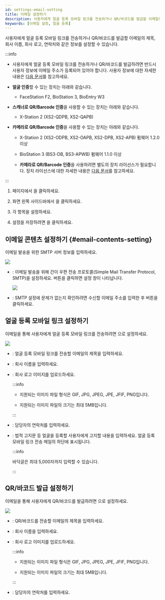 ```yaml
---
id: settings-email-setting
title: 이메일 설정하기
description: 사용자에게 얼굴 등록 모바일 링크를 전송하거나 QR/바코드를 발급할 이메일의 제목, 회사 이름, 회사 로고, 연락처와 같은 정보를 설정할 수 있습니다.
keywords: [이메일 설정, 얼굴 등록]
---
```


사용자에게 얼굴 등록 모바일 링크를 전송하거나 QR/바코드를 발급할 이메일의 제목, 회사 이름, 회사 로고, 연락처와 같은 정보를 설정할 수 있습니다.

:::info

* 사용자에게 얼굴 등록 모바일 링크를 전송하거나 QR/바코드를 발급하려면 반드시 사용자 정보에 이메일 주소가 등록되어 있어야 합니다. 사용자 정보에 대한 자세한 내용은 [다음 문서](add-user-basic-info)를 참고하세요.

* **얼굴 인증**할 수 있는 장치는 아래와 같습니다.

  * FaceStation F2, BioStation 3, BioEntry W3

* **스캐너로 QR/Barcode 인증**을 사용할 수 있는 장치는 아래와 같습니다.

  * X-Station 2 (XS2-QDPB, XS2-QAPB)

* **카메라로 QR/Barcode 인증**을 사용할 수 있는 장치는 아래와 같습니다.

  * X-Station 2 (XS2-ODPB, XS2-OAPB, XS2-DPB, XS2-APB) 펌웨어 1.2.0 이상

  * BioStation 3 (BS3-DB, BS3-APWB) 펌웨어 1.1.0 이상

  * **카메라로 QR/Barcode 인증**을 사용하려면 별도의 장치 라이선스가 필요합니다. 장치 라이선스에 대한 자세한 내용은 [다음 문서](settings-license-device-license)를 참고하세요.

:::

1. <Cmd sid='shell.header.launcher' /> 페이지에서 <Cmd sid='shell.header.setting' />을 클릭하세요.

1. 화면 왼쪽 사이드바에서 <Cmd sid="common.emailContent" product='2' />을 클릭하세요.

1. 각 항목을 설정하세요.

1. 설정을 저장하려면 <Cmd sid="button.apply" product='2' />을 클릭하세요.

## 이메일 콘텐츠 설정하기 {#email-contents-setting}

이메일 발송을 위한 SMTP 서버 정보를 입력하세요.

<Image src='/img/biostarx-settings-email-contents.png' className='none' />


* <Cmd sid="common.emailContent.smtp" product='2' />: 이메일 발송을 위해 간이 우편 전송 프로토콜(Simple Mail Transfer Protocol, SMTP)을 설정하세요. <Cmd sid='button.smtpSetting' product='2' /> 버튼을 클릭하면 <Cmd sid="common.emailContent.smtp" product='2' /> 설정 창이 나타납니다.

  <Image src='/img/biostarx-settings-email-smtp-option.png' className='none' />

  <EmailSmtpOptions />

* <Cmd sid="common.emailContent.smtpTestMail" product='2' />: SMTP 설정에 문제가 없는지 확인하려면 수신할 이메일 주소를 입력한 후 <Cmd sid="button.smtpSettingTest" product='2' /> 버튼을 클릭하세요.


## 얼굴 등록 모바일 링크 설정하기

이메일을 통해 사용자에게 얼굴 등록 모바일 링크를 전송하려면 <Cmd sid="common.use" product='2' />으로 설정하세요.

<Image src='/img/biostarx-settings-email-visual-face.png' />

* <Cmd sid="common.emailContent.title" product='2' />: 얼굴 등록 모바일 링크를 전송할 이메일의 제목을 입력하세요.

* <Cmd sid="common.emailContent.companyName" product='2' />: 회사 이름을 입력하세요.

* <Cmd sid="common.emailContent.companyLogo" product='2' />: 회사 로고 이미지를 업로드하세요.

  :::info

  * 지원되는 이미지 파일 형식은 GIF, JPG, JPEG, JPE, JFIF, PNG입니다.

  * 지원되는 이미지 파일의 크기는 최대 5MB입니다.

  :::

* <Cmd sid="common.emailContent.adminContact" product='2' />: 담당자의 연락처를 입력하세요.

* <Cmd sid="printOption.footer" product='2' />: 법적 고지문 등 얼굴을 등록할 사용자에게 고지할 내용을 입력하세요. 얼굴 등록 모바일 링크 전송 메일의 하단에 표시됩니다.

  :::info

  바닥글은 최대 5,000자까지 입력할 수 있습니다.

  :::

## QR/바코드 발급 설정하기

이메일을 통해 사용자에게 QR/바코드를 발급하려면 <Cmd sid="common.use" product='2' />으로 설정하세요.

<Image src='/img/biostarx-settings-email-qr.png' className='none' />

* <Cmd sid="common.emailContent.title" product='2' />: QR/바코드를 전송할 이메일의 제목을 입력하세요.

* <Cmd sid="common.emailContent.companyName" product='2' />: 회사 이름을 입력하세요.

* <Cmd sid="common.emailContent.companyLogo" product='2' />: 회사 로고 이미지를 업로드하세요.

  :::info

  * 지원되는 이미지 파일 형식은 GIF, JPG, JPEG, JPE, JFIF, PNG입니다.

  * 지원되는 이미지 파일의 크기는 최대 5MB입니다.

  :::

* <Cmd sid="common.emailContent.adminContact" product='2' />: 담당자의 연락처를 입력하세요.